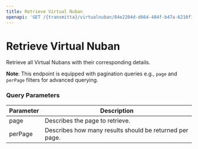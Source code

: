 ```yaml
---
title: Retrieve Virtual Nuban
openapi: 'GET /{transmitta}/virtualnuban/84e2204d-d664-484f-b47a-6210f14141d0'
---
```


# Retrieve Virtual Nuban

Retrieve all Virtual Nubans with their corresponding details.

**Note**: This endpoint is equipped with pagination queries e.g., `page` and `perPage` filters for advanced querying.

### Query Parameters

| **Parameter** | **Description** |
| --- | --- |
| page | Describes the page to retrieve. |
| perPage | Describes how many results should be returned per page. |
